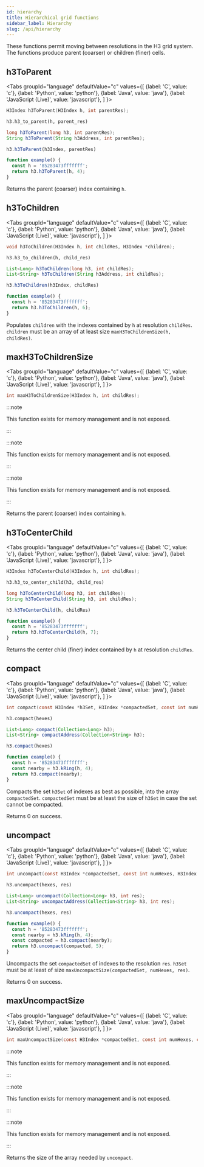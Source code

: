 ```yaml
---
id: hierarchy
title: Hierarchical grid functions
sidebar_label: Hierarchy
slug: /api/hierarchy
---
```



These functions permit moving between resolutions in the H3 grid system. The functions produce parent (coarser) or children (finer) cells.

## h3ToParent

<Tabs
  groupId="language"
  defaultValue="c"
  values={[
    {label: 'C', value: 'c'},
    {label: 'Python', value: 'python'},
    {label: 'Java', value: 'java'},
    {label: 'JavaScript (Live)', value: 'javascript'},
  ]
}>
<TabItem value="c">

```c
H3Index h3ToParent(H3Index h, int parentRes);
```

</TabItem>
<TabItem value="python">

```py
h3.h3_to_parent(h, parent_res)
```

</TabItem>
<TabItem value="java">

```java
long h3ToParent(long h3, int parentRes);
String h3ToParent(String h3Address, int parentRes);
```

</TabItem>
<TabItem value="javascript">

```js
h3.h3ToParent(h3Index, parentRes)
```

```js live
function example() {
  const h = '85283473fffffff';
  return h3.h3ToParent(h, 4);
}
```

</TabItem>
</Tabs>

Returns the parent (coarser) index containing `h`.

## h3ToChildren

<Tabs
  groupId="language"
  defaultValue="c"
  values={[
    {label: 'C', value: 'c'},
    {label: 'Python', value: 'python'},
    {label: 'Java', value: 'java'},
    {label: 'JavaScript (Live)', value: 'javascript'},
  ]
}>
<TabItem value="c">

```c
void h3ToChildren(H3Index h, int childRes, H3Index *children);
```

</TabItem>
<TabItem value="python">

```py
h3.h3_to_children(h, child_res)
```

</TabItem>
<TabItem value="java">

```java
List<Long> h3ToChildren(long h3, int childRes);
List<String> h3ToChildren(String h3Address, int childRes);
```

</TabItem>
<TabItem value="javascript">

```js
h3.h3ToChildren(h3Index, childRes)
```

```js live
function example() {
  const h = '85283473fffffff';
  return h3.h3ToChildren(h, 6);
}
```

</TabItem>
</Tabs>

Populates `children` with the indexes contained by `h` at resolution `childRes`. `children` must be an array of at least size `maxH3ToChildrenSize(h, childRes)`.

## maxH3ToChildrenSize

<Tabs
  groupId="language"
  defaultValue="c"
  values={[
    {label: 'C', value: 'c'},
    {label: 'Python', value: 'python'},
    {label: 'Java', value: 'java'},
    {label: 'JavaScript (Live)', value: 'javascript'},
  ]
}>
<TabItem value="c">

```c
int maxH3ToChildrenSize(H3Index h, int childRes);
```

</TabItem>
<TabItem value="python">

:::note

This function exists for memory management and is not exposed.

:::

</TabItem>
<TabItem value="java">

:::note

This function exists for memory management and is not exposed.

:::

</TabItem>
<TabItem value="javascript">

:::note

This function exists for memory management and is not exposed.

:::

</TabItem>
</Tabs>

Returns the parent (coarser) index containing `h`.

## h3ToCenterChild

<Tabs
  groupId="language"
  defaultValue="c"
  values={[
    {label: 'C', value: 'c'},
    {label: 'Python', value: 'python'},
    {label: 'Java', value: 'java'},
    {label: 'JavaScript (Live)', value: 'javascript'},
  ]
}>
<TabItem value="c">

```c
H3Index h3ToCenterChild(H3Index h, int childRes);
```

</TabItem>
<TabItem value="python">

```py
h3.h3_to_center_child(h3, child_res)
```

</TabItem>
<TabItem value="java">

```java
long h3ToCenterChild(long h3, int childRes);
String h3ToCenterChild(String h3, int childRes);
```

</TabItem>
<TabItem value="javascript">

```js
h3.h3ToCenterChild(h, childRes)
```

```js live
function example() {
  const h = '85283473fffffff';
  return h3.h3ToCenterChild(h, 7);
}
```

</TabItem>
</Tabs>

Returns the center child (finer) index contained by `h` at resolution `childRes`.

## compact

<Tabs
  groupId="language"
  defaultValue="c"
  values={[
    {label: 'C', value: 'c'},
    {label: 'Python', value: 'python'},
    {label: 'Java', value: 'java'},
    {label: 'JavaScript (Live)', value: 'javascript'},
  ]
}>
<TabItem value="c">

```c
int compact(const H3Index *h3Set, H3Index *compactedSet, const int numHexes);
```

</TabItem>
<TabItem value="python">

```py
h3.compact(hexes)
```

</TabItem>
<TabItem value="java">

```java
List<Long> compact(Collection<Long> h3);
List<String> compactAddress(Collection<String> h3);
```

</TabItem>
<TabItem value="javascript">

```js
h3.compact(hexes)
```

```js live
function example() {
  const h = '85283473fffffff';
  const nearby = h3.kRing(h, 4);
  return h3.compact(nearby);
}
```

</TabItem>
</Tabs>

Compacts the set `h3Set` of indexes as best as possible, into the array `compactedSet`. `compactedSet` must be at least the size of `h3Set` in case the set cannot be compacted.

Returns 0 on success.

## uncompact

<Tabs
  groupId="language"
  defaultValue="c"
  values={[
    {label: 'C', value: 'c'},
    {label: 'Python', value: 'python'},
    {label: 'Java', value: 'java'},
    {label: 'JavaScript (Live)', value: 'javascript'},
  ]
}>
<TabItem value="c">

```c
int uncompact(const H3Index *compactedSet, const int numHexes, H3Index *h3Set, const int maxHexes, const int res);
```

</TabItem>
<TabItem value="python">

```py
h3.uncompact(hexes, res)
```

</TabItem>
<TabItem value="java">

```java
List<Long> uncompact(Collection<Long> h3, int res);
List<String> uncompactAddress(Collection<String> h3, int res);
```

</TabItem>
<TabItem value="javascript">

```js
h3.uncompact(hexes, res)
```

```js live
function example() {
  const h = '85283473fffffff';
  const nearby = h3.kRing(h, 4);
  const compacted = h3.compact(nearby);
  return h3.uncompact(compacted, 5);
}
```

</TabItem>
</Tabs>

Uncompacts the set `compactedSet` of indexes to the resolution `res`. `h3Set` must be at least of size `maxUncompactSize(compactedSet, numHexes, res)`.

Returns 0 on success.

## maxUncompactSize

<Tabs
  groupId="language"
  defaultValue="c"
  values={[
    {label: 'C', value: 'c'},
    {label: 'Python', value: 'python'},
    {label: 'Java', value: 'java'},
    {label: 'JavaScript (Live)', value: 'javascript'},
  ]
}>
<TabItem value="c">

```c
int maxUncompactSize(const H3Index *compactedSet, const int numHexes, const int res)
```

</TabItem>
<TabItem value="python">

:::note

This function exists for memory management and is not exposed.

:::

</TabItem>
<TabItem value="java">

:::note

This function exists for memory management and is not exposed.

:::

</TabItem>
<TabItem value="javascript">

:::note

This function exists for memory management and is not exposed.

:::

</TabItem>
</Tabs>

Returns the size of the array needed by `uncompact`.
